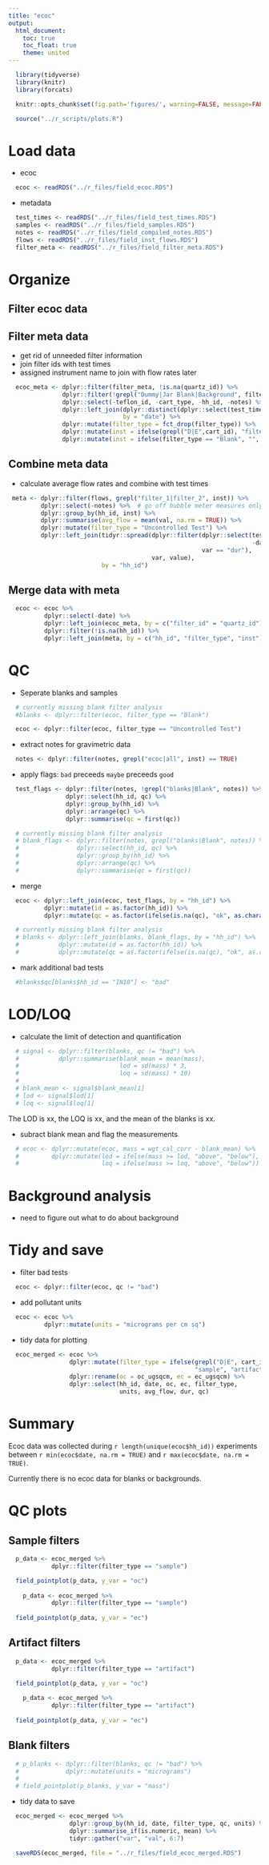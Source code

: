 ```yaml
---
title: "ecoc"
output:
  html_document:
    toc: true
    toc_float: true
    theme: united
---
```


```r
  library(tidyverse)
  library(knitr)
  library(forcats)
```

```r
  knitr::opts_chunk$set(fig.path='figures/', warning=FALSE, message=FALSE, cache=FALSE)
```

```r
  source("../r_scripts/plots.R")
```

# Load data

* ecoc

```r
  ecoc <- readRDS("../r_files/field_ecoc.RDS")
```

* metadata

```r
  test_times <- readRDS("../r_files/field_test_times.RDS")
  samples <- readRDS("../r_files/field_samples.RDS")
  notes <- readRDS("../r_files/field_compiled_notes.RDS")
  flows <- readRDS("../r_files/field_inst_flows.RDS")
  filter_meta <- readRDS("../r_files/field_filter_meta.RDS")
```


# Organize

## Filter ecoc data

## Filter meta data

* get rid of unneeded filter information
* join filter ids with test times
* assigned instrument name to join with flow rates later

```r
  ecoc_meta <- dplyr::filter(filter_meta, !is.na(quartz_id)) %>%
               dplyr::filter(!grepl("Dummy|Jar Blank|Background", filter_type)) %>%
               dplyr::select(-teflon_id, -cart_type, -hh_id, -notes) %>%
               dplyr::left_join(dplyr::distinct(dplyr::select(test_times, hh_id, date)),
                                by = "date") %>%
               dplyr::mutate(filter_type = fct_drop(filter_type)) %>%  # drop unused factor lvls
               dplyr::mutate(inst = ifelse(grepl("D|E",cart_id), "filter_1", "filter_2")) %>%
               dplyr::mutate(inst = ifelse(filter_type == "Blank", "", inst))
```

## Combine meta data

* calculate average flow rates and combine with test times

```r
 meta <- dplyr::filter(flows, grepl("filter_1|filter_2", inst)) %>%
         dplyr::select(-notes) %>%  # go off bubble meter measures only
         dplyr::group_by(hh_id, inst) %>%
         dplyr::summarise(avg_flow = mean(val, na.rm = TRUE)) %>%
         dplyr::mutate(filter_type = "Uncontrolled Test") %>%
         dplyr::left_join(tidyr::spread(dplyr::filter(dplyr::select(test_times,
                                                                    -date, -field_site),
                                                      var == "dur"),
                                        var, value),
                          by = "hh_id")
```

## Merge data with meta

```r
  ecoc <- ecoc %>%
          dplyr::select(-date) %>%
          dplyr::left_join(ecoc_meta, by = c("filter_id" = "quartz_id")) %>%
          dplyr::filter(!is.na(hh_id)) %>%
          dplyr::left_join(meta, by = c("hh_id", "filter_type", "inst"))
```

# QC

* Seperate blanks and samples

```r
  # currently missing blank filter analysis 
  #blanks <- dplyr::filter(ecoc, filter_type == "Blank")

  ecoc <- dplyr::filter(ecoc, filter_type == "Uncontrolled Test")
```

* extract notes for gravimetric data

```r
  notes <- dplyr::filter(notes, grepl("ecoc|all", inst) == TRUE)
```

* apply flags: `bad` preceeds `maybe` preceeds `good`

```r
  test_flags <- dplyr::filter(notes, !grepl("blanks|Blank", notes)) %>%
                dplyr::select(hh_id, qc) %>%
                dplyr::group_by(hh_id) %>%
                dplyr::arrange(qc) %>%
                dplyr::summarise(qc = first(qc))

  # currently missing blank filter analysis 
  # blank_flags <- dplyr::filter(notes, grepl("blanks|Blank", notes)) %>%
  #                dplyr::select(hh_id, qc) %>%
  #                dplyr::group_by(hh_id) %>%
  #                dplyr::arrange(qc) %>%
  #                dplyr::summarise(qc = first(qc))
```

* merge

```r
  ecoc <- dplyr::left_join(ecoc, test_flags, by = "hh_id") %>%
          dplyr::mutate(id = as.factor(hh_id)) %>%
          dplyr::mutate(qc = as.factor(ifelse(is.na(qc), "ok", as.character(qc))))

  # currently missing blank filter analysis 
  # blanks <- dplyr::left_join(blanks, blank_flags, by = "hh_id") %>%
  #           dplyr::mutate(id = as.factor(hh_id)) %>%
  #           dplyr::mutate(qc = as.factor(ifelse(is.na(qc), "ok", as.character(qc))))
```

* mark additional bad tests

```r
  #blanks$qc[blanks$hh_id == "IN10"] <- "bad"
```

# LOD/LOQ

* calculate the limit of detection and quantification

```r
  # signal <- dplyr::filter(blanks, qc != "bad") %>%
  #           dplyr::summarise(blank_mean = mean(mass),
  #                            lod = sd(mass) * 3,
  #                            loq = sd(mass) * 10)
  # 
  # blank_mean <- signal$blank_mean[1]
  # lod <- signal$lod[1]
  # loq <- signal$loq[1]
```

The LOD is xx, the LOQ is xx, and the mean of the blanks is xx.

* subract blank mean and flag the measurements

```r
  # ecoc <- dplyr::mutate(ecoc, mass = wgt_cal_corr - blank_mean) %>%
  #         dplyr::mutate(lod = ifelse(mass >= lod, "above", "below"),
  #                       loq = ifelse(mass >= loq, "above", "below"))
```

# Background analysis

* need to figure out what to do about background

# Tidy and save

* filter bad tests

```r
  ecoc <- dplyr::filter(ecoc, qc != "bad")
```

* add pollutant units

```r
  ecoc <- ecoc %>%
          dplyr::mutate(units = "micrograms per cm sq")
```

* tidy data for plotting

```r
  ecoc_merged <- ecoc %>%
                 dplyr::mutate(filter_type = ifelse(grepl("D|E", cart_id),
                                                    "sample", "artifact")) %>%
                 dplyr::rename(oc = oc_ugsqcm, ec = ec_ugsqcm) %>%
                 dplyr::select(hh_id, date, oc, ec, filter_type,
                               units, avg_flow, dur, qc)
```

# Summary

Ecoc data was collected during `r length(unique(ecoc$hh_id))` experiments between `r min(ecoc$date, na.rm = TRUE)` and `r max(ecoc$date, na.rm = TRUE)`. 

Currently there is no ecoc data for blanks or backgrounds. 

# QC plots

## Sample filters

```r
  p_data <- ecoc_merged %>%
            dplyr::filter(filter_type == "sample")

  field_pointplot(p_data, y_var = "oc")
  
    p_data <- ecoc_merged %>%
            dplyr::filter(filter_type == "sample")
    
  field_pointplot(p_data, y_var = "ec")
```

## Artifact filters

```r
  p_data <- ecoc_merged %>%
            dplyr::filter(filter_type == "artifact")

  field_pointplot(p_data, y_var = "oc")
  
    p_data <- ecoc_merged %>%
            dplyr::filter(filter_type == "artifact")
    
  field_pointplot(p_data, y_var = "ec")
```

## Blank filters

```r
  # p_blanks <- dplyr::filter(blanks, qc != "bad") %>%
  #             dplyr::mutate(units = "micrograms")
  # 
  # field_pointplot(p_blanks, y_var = "mass")
```

* tidy data to save

```r
  ecoc_merged <- ecoc_merged %>%
                 dplyr::group_by(hh_id, date, filter_type, qc, units) %>%
                 dplyr::summarise_if(is.numeric, mean) %>%
                 tidyr::gather("var", "val", 6:7)
```

```r
  saveRDS(ecoc_merged, file = "../r_files/field_ecoc_merged.RDS")
```